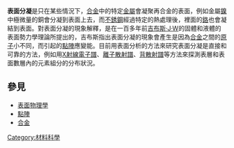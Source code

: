 {{Unreferenced|time=2019-03-30T12:11:36+00:00}}
'''表面分凝'''是只在某些情況下，[[合金|合金]]中的特定[[金屬|金屬]]會凝聚再合金的表面，例如金屬[[鎳|鎳]]中極微量的銅會分凝到表面上去，而[[不銹鋼|不銹鋼]]經過特定的熱處理後，裡面的[[鉻|鉻]]也會凝結到表面。對表面分凝的現象解釋，是在一百多年前[[吉布斯·J·W|吉布斯·J·W]]的固體和液體的表面勢力學理論所提出的，吉布斯指出表面分凝的現象會產生是因為[[合金|合金]]之間的[[原子|原子]]小不同，而引起的[[點陣|點陣]]應變能。目前用表面分析的方法來研究表面分凝是直接和可靠的方法，例如用[[X射線電子譜|X射線電子譜]]、[[離子散射譜|離子散射譜]]、[[背散射譜|背散射譜]]等方法來探測表層和表面數層內的元素組分的分布狀況。
==參見==
*[[表面物理學|表面物理學]]
*[[點陣|點陣]]
*[[合金|合金]]
[[Category:材料科學|Category:材料科學]]
{{物理小作品}}